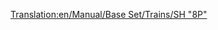 [[Translation:en/Manual/Base Set/Trains/SH "8P"]]
{{fr/Manual/Base Set/Trains/Train|Nom=SH "8P"
|Image=[[File:en/Manual/Base Set/Trains/Sh8p.png]]
|Coût=25 781£ (51 562$)
|Vitesse=144 km/h (90 mph)
|Poids=170 t
|Puissance=1600 cv (1193 kW)
|Entretien=2 132£ (4 264$)
|Conception=1954
|Vie=23
|Capacité=N/A
|Description=La locomotive à vapeur la plus rapide et la plus puissante (et la plus coûteuse) dans TTD en climat tempéré. Les nostalgiques de la vapeur pourraient hésiter à la mettre à jour...
|Réalité=Curieusement, cette locomotive est basée sur la [https://www.wikipedia.org/wiki/BR Standard Class 8 British Railways Standard Class 8 "Duke of Gloucester"] (en anglais).
}}